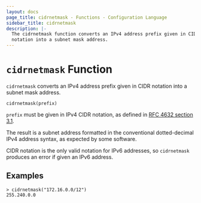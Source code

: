 ```yaml
---
layout: docs
page_title: cidrnetmask - Functions - Configuration Language
sidebar_title: cidrnetmask
description: |-
  The cidrnetmask function converts an IPv4 address prefix given in CIDR
  notation into a subnet mask address.
---
```


# `cidrnetmask` Function

`cidrnetmask` converts an IPv4 address prefix given in CIDR notation into
a subnet mask address.

```hcl
cidrnetmask(prefix)
```

`prefix` must be given in IPv4 CIDR notation, as defined in
[RFC 4632 section 3.1](https://tools.ietf.org/html/rfc4632#section-3.1).

The result is a subnet address formatted in the conventional dotted-decimal
IPv4 address syntax, as expected by some software.

CIDR notation is the only valid notation for IPv6 addresses, so `cidrnetmask`
produces an error if given an IPv6 address.

## Examples

```shell-session
> cidrnetmask("172.16.0.0/12")
255.240.0.0
```
